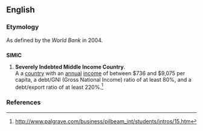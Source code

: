 ==English==

===Etymology===
As defined by the ''World Bank'' in 2004.

==={{acronym}}===
'''SIMIC'''

# {{context|macroeconomics}} '''Severely Indebted Middle Income Country'''. <br />A a [[country]] with an [[annual]] [[income]] of between $736 and $9,075 per capita, a debt/GNI (Gross National Income) ratio of at least 80%, and a debt/export ratio of at least 220%.<ref>http://www.palgrave.com/business/pilbeam_int/students/intros/15.htm</ref>

===References===
<references/>